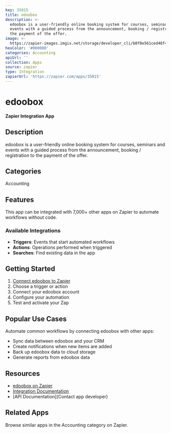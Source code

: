 ```yaml
---
key: 35015
title: edoobox
description: >-
  edoobox is a user-friendly online booking system for courses, seminars and
  events with a guided process from the announcement, booking / registration to
  the payment of the offer.
image: >-
  https://zapier-images.imgix.net/storage/developer_cli/b0f8e561ced48f4194dfa8494f60c449_3.png?auto=format%2Ccompress&ixlib=python-3.0.0&q=50
hexColor: '#000000'
categories: Accounting
apiUrl: ''
collection: Apps
source: zapier
type: Integration
zapierUrl: 'https://zapier.com/apps/35015'
---
```

# edoobox

**Zapier Integration App**

## Description

edoobox is a user-friendly online booking system for courses, seminars and events with a guided process from the announcement, booking / registration to the payment of the offer.

## Categories

Accounting

## Features

This app can be integrated with 7,000+ other apps on Zapier to automate workflows without code.

### Available Integrations

- **Triggers**: Events that start automated workflows
- **Actions**: Operations performed when triggered
- **Searches**: Find existing data in the app

## Getting Started

1. [Connect edoobox to Zapier](https://zapier.com/apps/35015)
2. Choose a trigger or action
3. Connect your edoobox account
4. Configure your automation
5. Test and activate your Zap

## Popular Use Cases

Automate common workflows by connecting edoobox with other apps:

- Sync data between edoobox and your CRM
- Create notifications when new items are added
- Back up edoobox data to cloud storage
- Generate reports from edoobox data

## Resources

- [edoobox on Zapier](https://zapier.com/apps/35015)
- [Integration Documentation](https://zapier.com/apps/35015/integrations)
- [API Documentation](Contact app developer)

## Related Apps

Browse similar apps in the Accounting category on Zapier.
